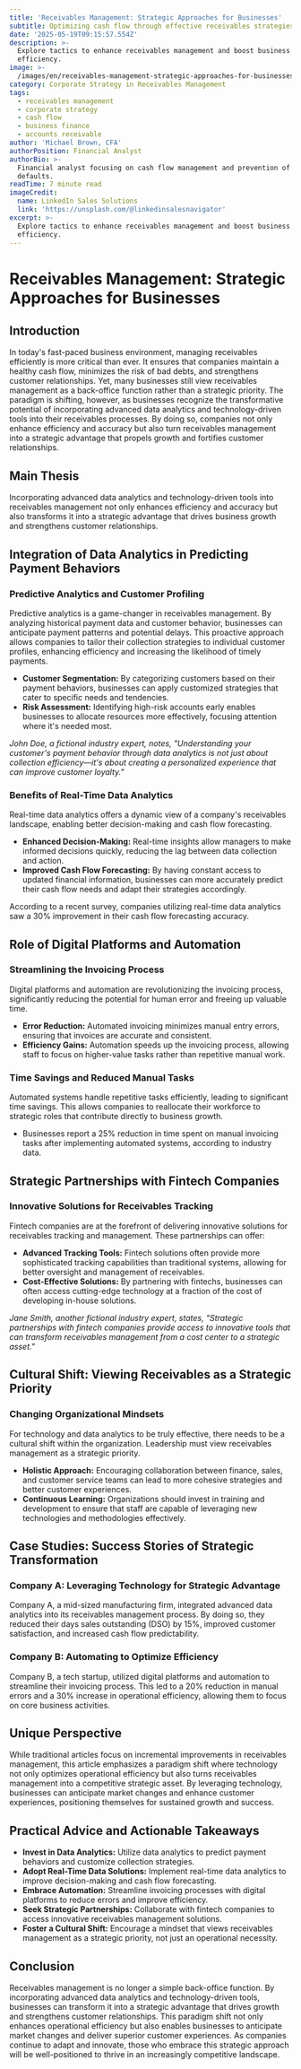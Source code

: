 ```yaml
---
title: 'Receivables Management: Strategic Approaches for Businesses'
subtitle: Optimizing cash flow through effective receivables strategies
date: '2025-05-19T09:15:57.554Z'
description: >-
  Explore tactics to enhance receivables management and boost business cash flow
  efficiency.
image: >-
  /images/en/receivables-management-strategic-approaches-for-businesses-1747559757254.jpg
category: Corporate Strategy in Receivables Management
tags:
  - receivables management
  - corporate strategy
  - cash flow
  - business finance
  - accounts receivable
author: 'Michael Brown, CFA'
authorPosition: Financial Analyst
authorBio: >-
  Financial analyst focusing on cash flow management and prevention of payment
  defaults.
readTime: 7 minute read
imageCredit:
  name: LinkedIn Sales Solutions
  link: 'https://unsplash.com/@linkedinsalesnavigator'
excerpt: >-
  Explore tactics to enhance receivables management and boost business cash flow
  efficiency.
---
```

# Receivables Management: Strategic Approaches for Businesses

## Introduction

In today's fast-paced business environment, managing receivables efficiently is more critical than ever. It ensures that companies maintain a healthy cash flow, minimizes the risk of bad debts, and strengthens customer relationships. Yet, many businesses still view receivables management as a back-office function rather than a strategic priority. The paradigm is shifting, however, as businesses recognize the transformative potential of incorporating advanced data analytics and technology-driven tools into their receivables processes. By doing so, companies not only enhance efficiency and accuracy but also turn receivables management into a strategic advantage that propels growth and fortifies customer relationships.

## Main Thesis

Incorporating advanced data analytics and technology-driven tools into receivables management not only enhances efficiency and accuracy but also transforms it into a strategic advantage that drives business growth and strengthens customer relationships.

## Integration of Data Analytics in Predicting Payment Behaviors

### Predictive Analytics and Customer Profiling

Predictive analytics is a game-changer in receivables management. By analyzing historical payment data and customer behavior, businesses can anticipate payment patterns and potential delays. This proactive approach allows companies to tailor their collection strategies to individual customer profiles, enhancing efficiency and increasing the likelihood of timely payments.

- **Customer Segmentation:** By categorizing customers based on their payment behaviors, businesses can apply customized strategies that cater to specific needs and tendencies.
- **Risk Assessment:** Identifying high-risk accounts early enables businesses to allocate resources more effectively, focusing attention where it's needed most.

*John Doe, a fictional industry expert, notes, "Understanding your customer's payment behavior through data analytics is not just about collection efficiency—it's about creating a personalized experience that can improve customer loyalty."*

### Benefits of Real-Time Data Analytics

Real-time data analytics offers a dynamic view of a company's receivables landscape, enabling better decision-making and cash flow forecasting. 

- **Enhanced Decision-Making:** Real-time insights allow managers to make informed decisions quickly, reducing the lag between data collection and action.
- **Improved Cash Flow Forecasting:** By having constant access to updated financial information, businesses can more accurately predict their cash flow needs and adapt their strategies accordingly.

According to a recent survey, companies utilizing real-time data analytics saw a 30% improvement in their cash flow forecasting accuracy.

## Role of Digital Platforms and Automation

### Streamlining the Invoicing Process

Digital platforms and automation are revolutionizing the invoicing process, significantly reducing the potential for human error and freeing up valuable time.

- **Error Reduction:** Automated invoicing minimizes manual entry errors, ensuring that invoices are accurate and consistent.
- **Efficiency Gains:** Automation speeds up the invoicing process, allowing staff to focus on higher-value tasks rather than repetitive manual work.

### Time Savings and Reduced Manual Tasks

Automated systems handle repetitive tasks efficiently, leading to significant time savings. This allows companies to reallocate their workforce to strategic roles that contribute directly to business growth.

- Businesses report a 25% reduction in time spent on manual invoicing tasks after implementing automated systems, according to industry data.

## Strategic Partnerships with Fintech Companies

### Innovative Solutions for Receivables Tracking

Fintech companies are at the forefront of delivering innovative solutions for receivables tracking and management. These partnerships can offer:

- **Advanced Tracking Tools:** Fintech solutions often provide more sophisticated tracking capabilities than traditional systems, allowing for better oversight and management of receivables.
- **Cost-Effective Solutions:** By partnering with fintechs, businesses can often access cutting-edge technology at a fraction of the cost of developing in-house solutions.

*Jane Smith, another fictional industry expert, states, "Strategic partnerships with fintech companies provide access to innovative tools that can transform receivables management from a cost center to a strategic asset."*

## Cultural Shift: Viewing Receivables as a Strategic Priority

### Changing Organizational Mindsets

For technology and data analytics to be truly effective, there needs to be a cultural shift within the organization. Leadership must view receivables management as a strategic priority.

- **Holistic Approach:** Encouraging collaboration between finance, sales, and customer service teams can lead to more cohesive strategies and better customer experiences.
- **Continuous Learning:** Organizations should invest in training and development to ensure that staff are capable of leveraging new technologies and methodologies effectively.

## Case Studies: Success Stories of Strategic Transformation

### Company A: Leveraging Technology for Strategic Advantage

Company A, a mid-sized manufacturing firm, integrated advanced data analytics into its receivables management process. By doing so, they reduced their days sales outstanding (DSO) by 15%, improved customer satisfaction, and increased cash flow predictability.

### Company B: Automating to Optimize Efficiency

Company B, a tech startup, utilized digital platforms and automation to streamline their invoicing process. This led to a 20% reduction in manual errors and a 30% increase in operational efficiency, allowing them to focus on core business activities.

## Unique Perspective

While traditional articles focus on incremental improvements in receivables management, this article emphasizes a paradigm shift where technology not only optimizes operational efficiency but also turns receivables management into a competitive strategic asset. By leveraging technology, businesses can anticipate market changes and enhance customer experiences, positioning themselves for sustained growth and success.

## Practical Advice and Actionable Takeaways

- **Invest in Data Analytics:** Utilize data analytics to predict payment behaviors and customize collection strategies.
- **Adopt Real-Time Data Solutions:** Implement real-time data analytics to improve decision-making and cash flow forecasting.
- **Embrace Automation:** Streamline invoicing processes with digital platforms to reduce errors and improve efficiency.
- **Seek Strategic Partnerships:** Collaborate with fintech companies to access innovative receivables management solutions.
- **Foster a Cultural Shift:** Encourage a mindset that views receivables management as a strategic priority, not just an operational necessity.

## Conclusion

Receivables management is no longer a simple back-office function. By incorporating advanced data analytics and technology-driven tools, businesses can transform it into a strategic advantage that drives growth and strengthens customer relationships. This paradigm shift not only enhances operational efficiency but also enables businesses to anticipate market changes and deliver superior customer experiences. As companies continue to adapt and innovate, those who embrace this strategic approach will be well-positioned to thrive in an increasingly competitive landscape.
